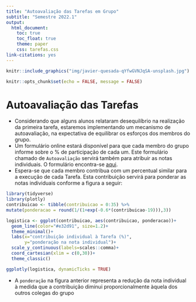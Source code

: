 ```yaml
---
title: "Autoavaliação das Tarefas em Grupo"
subtitle: "Semestre 2022.1"
output: 
  html_document:
    toc: true
    toc_float: true
    theme: paper
    css: tarefas.css
link-citations: yes
---
```




```r
knitr::include_graphics("img/javier-quesada-qYfwGVNJqSA-unsplash.jpg")

```

```r
knitr::opts_chunk$set(echo = FALSE, message = FALSE)
```

# Autoavaliação das Tarefas

- Considerando que alguns alunos relataram desequilíbrio na realização da primeira tarefa, estaremos implementando um mecanismo de autoavaliação, na expectativa de equilibrar os esforços dos membros do grupo.
-   Um formulário online estará disponível para que cada membro do grupo informe sobre o % de participação de cada um. Este formulário chamado de `Autoavaliação` servirá também para atribuir as notas individuais. O formulário encontra-se [aqui](https://forms.gle/cB4Yo71HRas6ay4b7).
-   Espera-se que cada membro contribua com um percentual similar para a execução de cada Tarefa. Esta contribuição servirá para ponderar as notas individuais conforme a figura a seguir:

```r
library(tidyverse)
library(plotly)
contribuicao <- tibble(contribuicao = 0:35) %>% 
mutate(ponderacao = round(1/(1+exp(-0.6*(contribuicao-19))),3))

logistica <- ggplot(contribuicao, aes(contribuicao, ponderacao))+
  geom_line(color="#e32d91", size=1.2)+
  theme_minimal()+
  labs(x="contribuição individual à Tarefa (%)",
       y="ponderação na nota individual")+
  scale_y_continuous(labels=scales::comma)+
  coord_cartesian(xlim = c(0,30))+
  theme_classic()

ggplotly(logistica, dynamicTicks = TRUE)
```

-   A `ponderação` na figura anterior representa a redução da nota individual à medida que a contribuição diminui proporcionalmente àquela dos outros colegas do grupo

